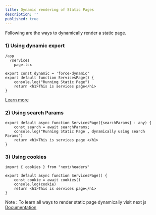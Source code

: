 ```yaml
---
title: Dynamic rendering of Static Pages
description: ''
published: true
---
```


Following are the ways to dynamically render a static page.

### 1) Using dynamic export

```plaintext
/app
  /services
    page.tsx
```

```tsx
export const dynamic = 'force-dynamic'
export default function ServicesPage() {
    console.log("Running Static Page")
    return <h1>This is services page</h1>
}
```
[Learn more](https://nextjs.org/docs/app/api-reference/file-conventions/route-segment-config#dynamic)

### 2) Using search Params

```tsx
export default async function ServicesPage({searchParams} : any) {
    const search = await searchParams;
    console.log("Running Static Page , dynamically using search Params")
    return <h1>This is services page </h1>
}
```

### 3) Using cookies

```tsx
import { cookies } from "next/headers"

export default async function ServicesPage() {
    const cookie = await cookies()
    console.log(cookie)
    return <h1>This is services page</h1>
}
```

Note : To learn all ways to render static page dynamically visit next js [Documentation](https://nextjs.org/docs/app/building-your-application/rendering/server-components#dynamic-apis)

